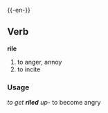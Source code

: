 {{-en-}}
==Verb==
'''rile'''
#to anger, annoy
#to incite

===Usage===
''to get '''riled''' up''- to become angry